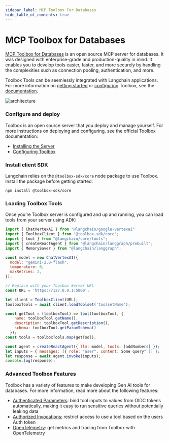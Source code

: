 ```yaml
---
sidebar_label: MCP Toolbox For Databases
hide_table_of_contents: true
---
```


# MCP Toolbox for Databases

[MCP Toolbox for Databases](https://github.com/googleapis/genai-toolbox) is an open source MCP server for databases. It was designed with enterprise-grade and production-quality in mind. It enables you to develop tools easier, faster, and more securely by handling the complexities such as connection pooling, authentication, and more.

Toolbox Tools can be seemlessly integrated with Langchain applications. For more
information on [getting
started](https://googleapis.github.io/genai-toolbox/getting-started/) or
[configuring](https://googleapis.github.io/genai-toolbox/getting-started/configure/)
Toolbox, see the
[documentation](https://googleapis.github.io/genai-toolbox/getting-started/introduction/).

![architecture](./assets/mcp_db_toolbox.png)

### Configure and deploy

Toolbox is an open source server that you deploy and manage yourself. For more
instructions on deploying and configuring, see the official Toolbox
documentation:

* [Installing the Server](https://googleapis.github.io/genai-toolbox/getting-started/introduction/#installing-the-server)
* [Configuring Toolbox](https://googleapis.github.io/genai-toolbox/getting-started/configure/)

### Install client SDK

Langchain relies on the `@toolbox-sdk/core` node package to use Toolbox. Install the
package before getting started:

```shell
npm install @toolbox-sdk/core
```

### Loading Toolbox Tools

Once you’re Toolbox server is configured and up and running, you can load tools
from your server using ADK:

```javascript
import { ChatVertexAI } from "@langchain/google-vertexai"
import { ToolboxClient } from "@toolbox-sdk/core";
import { tool } from "@langchain/core/tools";
import { createReactAgent } from "@langchain/langgraph/prebuilt";
import { MemorySaver } from "@langchain/langgraph";

const model = new ChatVertexAI({
  model: "gemini-2.0-flash",
  temperature: 0,
  maxRetries: 2,
});

// Replace with your Toolbox Server URL
const URL = 'https://127.0.0.1:5000';

let client = ToolboxClient(URL);
toolboxTools = await client.loadToolset('toolsetName');

const getTool = (toolboxTool) => tool(toolboxTool, {
    name: toolboxTool.getName(),
    description: toolboxTool.getDescription(),
    schema: toolboxTool.getParamSchema()
  });
const tools = toolboxTools.map(getTool);

const agent = createReactAgent({ llm: model, tools: [addNumbers] });
let inputs = { messages: [{ role: "user", content: Some query" }] };
let response = await agent.invoke(inputs);
console.log(response);
```

### Advanced Toolbox Features

Toolbox has a variety of features to make developing Gen AI tools for databases.
For more information, read more about the following features:

* [Authenticated Parameters](https://googleapis.github.io/genai-toolbox/resources/tools/#authenticated-parameters): bind tool inputs to values from OIDC tokens automatically, making it easy to run sensitive queries without potentially leaking data
* [Authorized Invocations:](https://googleapis.github.io/genai-toolbox/resources/tools/#authorized-invocations)  restrict access to use a tool based on the users Auth token
* [OpenTelemetry](https://googleapis.github.io/genai-toolbox/how-to/export_telemetry/): get metrics and tracing from Toolbox with OpenTelemetry